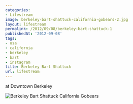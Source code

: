 ```yaml
---
categories:
- Lifestream
image: berkeley-bart-shattuck-california-gobears-2.jpg
layout: lifestream
permalink: /2012/09/08/berkeley-bart-shattuck-1
publishedAt: '2012-09-08'
tags:
- usa
- california
- berkeley
- bart
- instagram
title: Berkeley Bart Shattuck
url: lifestream
---
```


at Downtown Berkeley

![Berkeley Bart Shattuck California Gobears](/assets/images/content/lifestream/berkeley-bart-shattuck-california-gobears.jpg)
